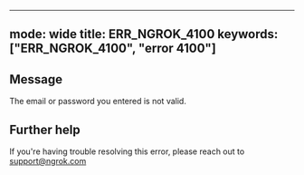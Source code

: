 
---
mode: wide
title: ERR_NGROK_4100
keywords: ["ERR_NGROK_4100", "error 4100"]
---

## Message
The email or password you entered is not valid.




## Further help
If you're having trouble resolving this error, please reach out to [support@ngrok.com](mailto:support@ngrok.com?subject=Help%20with%20ERR_NGROK_4100)

